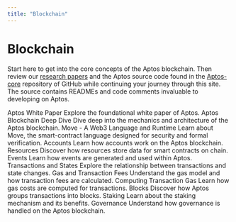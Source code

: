 ```yaml
---
title: "Blockchain"
---
```



# Blockchain

Start here to get into the core concepts of the Aptos blockchain. Then review our [research papers](https://aptoslabs.com/research) and the Aptos source code found in the [Aptos-core](https://github.com/aptos-labs/aptos-core) repository of GitHub while continuing your journey through this site. The source contains READMEs and code comments invaluable to developing on Aptos.

<Cards>
  <Card href="blockchain/aptos-white-paper">
    <Card.Title>Aptos White Paper</Card.Title>
    <Card.Description>Explore the foundational white paper of Aptos.</Card.Description>
  </Card>
  <Card href="blockchain/blockchain-deep-dive">
    <Card.Title>Aptos Blockchain Deep Dive</Card.Title>
    <Card.Description>Dive deep into the mechanics and architecture of the Aptos blockchain.</Card.Description>
  </Card>
  <Card href="blockchain/move">
    <Card.Title>Move - A Web3 Language and Runtime</Card.Title>
    <Card.Description>Learn about Move, the smart-contract language designed for security and formal verification.</Card.Description>
  </Card>
  <Card href="blockchain/accounts">
    <Card.Title>Accounts</Card.Title>
    <Card.Description>Learn how accounts work on the Aptos blockchain.</Card.Description>
  </Card>
  <Card href="blockchain/resources">
    <Card.Title>Resources</Card.Title>
    <Card.Description>Discover how resources store data for smart contracts on chain.</Card.Description>
  </Card>
  <Card href="blockchain/events">
    <Card.Title>Events</Card.Title>
    <Card.Description>Learn how events are generated and used within Aptos.</Card.Description>
  </Card>
  <Card href="blockchain/txns-states">
    <Card.Title>Transactions and States</Card.Title>
    <Card.Description>Explore the relationship between transactions and state changes.</Card.Description>
  </Card>
  <Card href="blockchain/gas-txn-fee">
    <Card.Title>Gas and Transaction Fees</Card.Title>
    <Card.Description>Understand the gas model and how transaction fees are calculated.</Card.Description>
  </Card>
  <Card href="blockchain/base-gas">
    <Card.Title>Computing Transaction Gas</Card.Title>
    <Card.Description>Learn how gas costs are computed for transactions.</Card.Description>
  </Card>
  <Card href="blockchain/blocks">
    <Card.Title>Blocks</Card.Title>
    <Card.Description>Discover how Aptos groups transactions into blocks.</Card.Description>
  </Card>
  <Card href="blockchain/staking">
    <Card.Title>Staking</Card.Title>
    <Card.Description>Learn about the staking mechanism and its benefits.</Card.Description>
  </Card>
  <Card href="blockchain/governance">
    <Card.Title>Governance</Card.Title>
    <Card.Description>Understand how governance is handled on the Aptos blockchain.</Card.Description>
  </Card>
</Cards>
